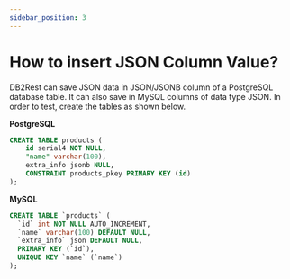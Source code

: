 ```yaml
---
sidebar_position: 3
---
```


# How to insert JSON Column Value?


DB2Rest can save JSON data in JSON/JSONB column of a PostgreSQL database table. It can also save in MySQL columns of data type JSON.
In order to test, create the tables as shown below.

**PostgreSQL**


```sql
CREATE TABLE products (
    id serial4 NOT NULL,
    "name" varchar(100),
    extra_info jsonb NULL,
    CONSTRAINT products_pkey PRIMARY KEY (id)
);
```


**MySQL**

```sql
CREATE TABLE `products` (
  `id` int NOT NULL AUTO_INCREMENT,
  `name` varchar(100) DEFAULT NULL,
  `extra_info` json DEFAULT NULL,
  PRIMARY KEY (`id`),
  UNIQUE KEY `name` (`name`)
);
```

